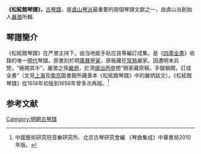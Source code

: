 {{multiple issues|
{{expand|time=2016-08-31T20:22:08+00:00}}
{{onesource|time=2016-08-31T20:22:08+00:00}}
{{refimprove|time=2016-08-31T20:22:08+00:00}}
}}
'''《松絃館琴譜》，'''[[古琴譜|古琴譜]]，是[[虞山琴派|虞山琴派]]最重要的兩個琴譜文獻之一，由虞山派創始人[[嚴澂|嚴澂]]所輯.

==琴譜簡介==
《松絃館琴譜》在严澂主持下，由当地能手赵应良等編訂成集。是《[[四庫全書|四庫全書]]》收錄的唯一[[明代|明代]]琴譜。原書刻於明[[萬曆|萬曆]][[甲寅|甲寅]]，原板藏在[[常熟|常熟]]嚴家。因遭明末兵燹，“極闕其半”，嚴澂之孫[[嚴炳|嚴炳]]，於清[[順治|順治]][[丙申|丙申]]間“簡家藏原稿，手錄鎖闕，訂成全書”（文見[[上海|上海]]及[[南京|南京]]圖書館所藏善本《松絃館琴譜》中的嚴炳跋文）。《松絃館琴譜》從1614年初版到1656年曾多次再版。<ref>中國藝術研究院音樂研究所、北京古琴研究會編 《琴曲集成》中華書局2010年版。</ref>

==参考文献==
{{reflist}}
[[Category:明朝古琴譜|Category:明朝古琴譜]]
